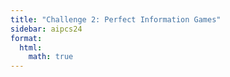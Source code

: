 ```yaml
---
title: "Challenge 2: Perfect Information Games"
sidebar: aipcs24
format:
  html:
    math: true
---
```

